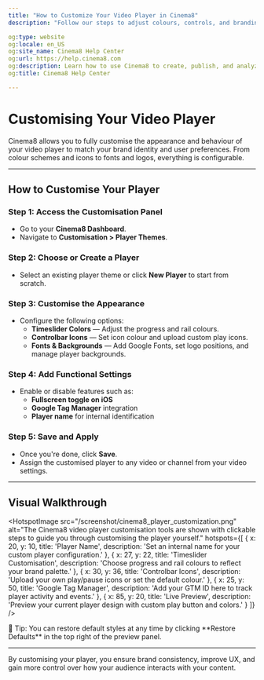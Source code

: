```yaml
---
title: "How to Customize Your Video Player in Cinema8"
description: "Follow our steps to adjust colours, controls, and branding in your video player to match your visual identity and style. Visit Cinema8."

og:type: website
og:locale: en_US
og:site_name: Cinema8 Help Center
og:url: https://help.cinema8.com
og:description: Learn how to use Cinema8 to create, publish, and analyze interactive videos.
og:title: Cinema8 Help Center

---
```



# Customising Your Video Player

Cinema8 allows you to fully customise the appearance and behaviour of your video player to match your brand identity and user preferences. From colour schemes and icons to fonts and logos, everything is configurable.

---

## How to Customise Your Player

<Steps>

### Step 1: Access the Customisation Panel

- Go to your **Cinema8 Dashboard**.
- Navigate to **Customisation > Player Themes**.

### Step 2: Choose or Create a Player

- Select an existing player theme or click **New Player** to start from scratch.

### Step 3: Customise the Appearance

- Configure the following options:
  - **Timeslider Colors** — Adjust the progress and rail colours.
  - **Controlbar Icons** — Set icon colour and upload custom play icons.
  - **Fonts & Backgrounds** — Add Google Fonts, set logo positions, and manage player backgrounds.

### Step 4: Add Functional Settings

- Enable or disable features such as:
  - **Fullscreen toggle on iOS**
  - **Google Tag Manager** integration
  - **Player name** for internal identification

### Step 5: Save and Apply

- Once you're done, click **Save**.
- Assign the customised player to any video or channel from your video settings.

</Steps>

---

## Visual Walkthrough

<HotspotImage
  src="/screenshot/cinema8_player_customization.png"
  alt="The Cinema8 video player customisation tools are shown with clickable steps to guide you through customising the player yourself."
  hotspots={[
    {
      x: 20,
      y: 10,
      title: 'Player Name',
      description: 'Set an internal name for your custom player configuration.'
    },
    {
      x: 27,
      y: 22,
      title: 'Timeslider Customisation',
      description: 'Choose progress and rail colours to reflect your brand palette.'
    },
    {
      x: 30,
      y: 36,
      title: 'Controlbar Icons',
      description: 'Upload your own play/pause icons or set the default colour.'
    },
    {
      x: 25,
      y: 50,
      title: 'Google Tag Manager',
      description: 'Add your GTM ID here to track player activity and events.'
    },
    {
      x: 85,
      y: 20,
      title: 'Live Preview',
      description: 'Preview your current player design with custom play button and colors.'
    }
  ]}
/>

<Callout type="info">
🎨 Tip: You can restore default styles at any time by clicking **Restore Defaults** in the top right of the preview panel.
</Callout>

---

By customising your player, you ensure brand consistency, improve UX, and gain more control over how your audience interacts with your content.
